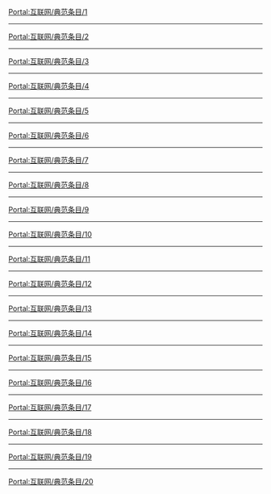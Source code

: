 {{Portal:互联网/box-header|典范条目|Portal:互联网/典范条目|}}

[[Portal:互联网/典范条目/1|Portal:互联网/典范条目/1]]
{{Portal:互联网/典范条目/1}}
----
[[Portal:互联网/典范条目/2|Portal:互联网/典范条目/2]]
{{Portal:互联网/典范条目/2}}
----
[[Portal:互联网/典范条目/3|Portal:互联网/典范条目/3]]
{{Portal:互联网/典范条目/3}}
----
[[Portal:互联网/典范条目/4|Portal:互联网/典范条目/4]]
{{Portal:互联网/典范条目/4}}
----
[[Portal:互联网/典范条目/5|Portal:互联网/典范条目/5]]
{{Portal:互联网/典范条目/5}}
----
[[Portal:互联网/典范条目/6|Portal:互联网/典范条目/6]]
{{Portal:互联网/典范条目/6}}
----
[[Portal:互联网/典范条目/7|Portal:互联网/典范条目/7]]
{{Portal:互联网/典范条目/7}}
----
[[Portal:互联网/典范条目/8|Portal:互联网/典范条目/8]]
{{Portal:互联网/典范条目/8}}
----
[[Portal:互联网/典范条目/9|Portal:互联网/典范条目/9]]
{{Portal:互联网/典范条目/9}}
----
[[Portal:互联网/典范条目/10|Portal:互联网/典范条目/10]]
{{Portal:互联网/典范条目/10}}
----
[[Portal:互联网/典范条目/11|Portal:互联网/典范条目/11]]
{{Portal:互联网/典范条目/11}}
----
[[Portal:互联网/典范条目/12|Portal:互联网/典范条目/12]]
{{Portal:互联网/典范条目/12}}
----
[[Portal:互联网/典范条目/13|Portal:互联网/典范条目/13]]
{{Portal:互联网/典范条目/13}}
----
[[Portal:互联网/典范条目/14|Portal:互联网/典范条目/14]]
{{Portal:互联网/典范条目/14}}
----
[[Portal:互联网/典范条目/15|Portal:互联网/典范条目/15]]
{{Portal:互联网/典范条目/15}}
----
[[Portal:互联网/典范条目/16|Portal:互联网/典范条目/16]]
{{Portal:互联网/典范条目/16}}
----
[[Portal:互联网/典范条目/17|Portal:互联网/典范条目/17]]
{{Portal:互联网/典范条目/17}}
----
[[Portal:互联网/典范条目/18|Portal:互联网/典范条目/18]]
{{Portal:互联网/典范条目/18}}
----
[[Portal:互联网/典范条目/19|Portal:互联网/典范条目/19]]
{{Portal:互联网/典范条目/19}}
----
[[Portal:互联网/典范条目/20|Portal:互联网/典范条目/20]]
{{Portal:互联网/典范条目/20}}

{{Portal:互联网/box-footer|}}